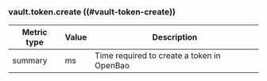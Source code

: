 ### vault.token.create ((#vault-token-create))

Metric type | Value | Description
----------- | ----- | -----------
summary     | ms    | Time required to create a token in OpenBao
